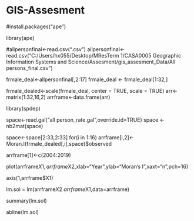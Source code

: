 # GIS-Assesment

#install.packages("ape")

library(ape)

#allpersonfinal<-read.csv(".csv")
allpersonfinal<-read.csv("C:/Users/hx055/Desktop/MResTerm 1/CASA0005 Geographic Information Systems and Science/Assesment/gis_assesment_Data/All persons_final.csv")

frmale_deal<-allpersonfinal[,2:17]
frmale_deal <- frmale_deal[1:32,]

frmale_dealed<-scale(frmale_deal, center = TRUE, scale = TRUE)
arr<- matrix(1:32,16,2)
arrframe<-data.frame(arr)

library(spdep)

space<-read.gal("all person_rate.gal",override.id=TRUE)
space <- nb2mat(space)

space<-space[2:33,2:33]
for(i in 1:16)
  arrframe[i,2]<-Moran.I(frmale_dealed[,i],space)$observed

arrframe[1]<-c(2004:2019)

plot(arrframe$X1,arrframe$X2,xlab="Year",ylab="Moran's I",xaxt="n",pch=16)

axis(1,arrframe$X1)    

lm.sol = lm(arrframe$X2~arrframe$X1,data=arrframe)

summary(lm.sol)

abline(lm.sol)
